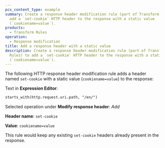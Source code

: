 ```yaml
---
pcx_content_type: example
summary: Create a response header modification rule (part of Transform Rules) to
  add a `set-cookie` HTTP header to the response with a static value
  (`cookiename=value`).
products:
  - Transform Rules
operation:
  - Response modification
title: Add a response header with a static value
description: Create a response header modification rule (part of Transform
  Rules) to add a `set-cookie` HTTP header to the response with a static value
  (`cookiename=value`).
---
```



The following HTTP response header modification rule adds a header named `set-cookie` with a static value (`cookiename=value`) to the response:

<Example>

Text in **Expression Editor**:

```txt
starts_with(http.request.uri.path, "/en/")
```

Selected operation under **Modify response header**: _Add_

**Header name**: `set-cookie`

**Value**: `cookiename=value`

</Example>

This rule would keep any existing `set-cookie` headers already present in the response.
